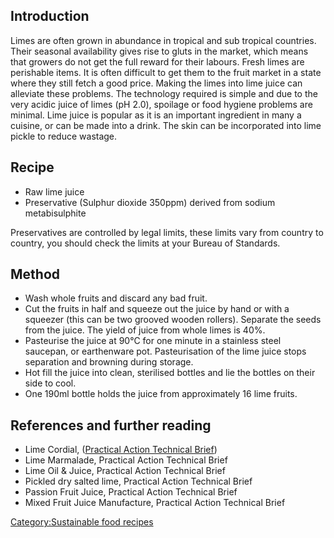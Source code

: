 == Introduction ==
{{PATBpage}}

Limes are often grown in abundance in tropical and sub tropical countries.  Their seasonal availability gives rise to gluts in the market, which means that growers do not get the full reward for their labours.  Fresh limes are perishable items.  It is often difficult to get them to the fruit market in a state where they still fetch a good price.  Making the limes into lime juice can alleviate these problems.  The technology required is simple and due to the very acidic juice of limes (pH 2.0), spoilage or food hygiene problems are minimal.  Lime juice is popular as it is an important ingredient in many a cuisine, or can be made into a drink.  The skin can be incorporated into lime pickle to reduce wastage.

== Recipe ==
* Raw lime juice
* Preservative (Sulphur dioxide 350ppm) derived from sodium metabisulphite

Preservatives are controlled by legal limits, these limits vary from country to country, you should check the limits at your Bureau of Standards.

== Method ==
* Wash whole fruits and discard any bad fruit.
* Cut the fruits in half and squeeze out the juice by hand or with a squeezer (this can be two grooved wooden rollers).  Separate the seeds from the juice.  The yield of juice from whole limes is 40%.
* Pasteurise the juice at 90°C for one minute in a stainless steel saucepan, or earthenware pot.  Pasteurisation of the lime juice stops separation and browning during storage.
* Hot fill the juice into clean, sterilised bottles and lie the bottles on their side to cool.
* One 190ml bottle holds the juice from approximately 16 lime fruits.

== References and further reading ==
* Lime Cordial, ([[Practical Action Technical Brief]])
* Lime Marmalade, Practical Action Technical Brief
* Lime Oil & Juice, Practical Action Technical Brief
* Pickled dry salted lime, Practical Action Technical Brief
* Passion Fruit Juice, Practical Action Technical Brief
* Mixed Fruit Juice Manufacture, Practical Action Technical Brief

[[Category:Sustainable food recipes]]